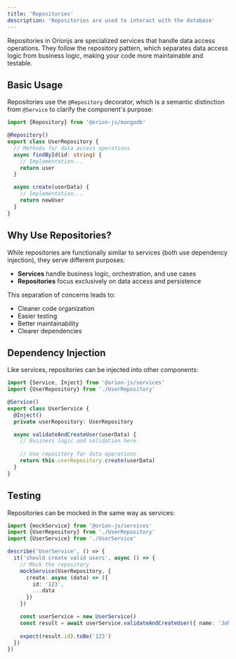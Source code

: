 ```yaml
---
title: 'Repositories'
description: 'Repositories are used to interact with the database'
---
```


Repositories in Orionjs are specialized services that handle data access operations. They follow the repository pattern, which separates data access logic from business logic, making your code more maintainable and testable.

## Basic Usage

Repositories use the `@Repository` decorator, which is a semantic distinction from `@Service` to clarify the component's purpose:

```typescript
import {Repository} from '@orion-js/mongodb'

@Repository()
export class UserRepository {
  // Methods for data access operations
  async findById(id: string) {
    // Implementation...
    return user
  }

  async create(userData) {
    // Implementation...
    return newUser
  }
}
```

## Why Use Repositories?

While repositories are functionally similar to services (both use dependency injection), they serve different purposes:

- **Services** handle business logic, orchestration, and use cases
- **Repositories** focus exclusively on data access and persistence

This separation of concerns leads to:
- Cleaner code organization
- Easier testing
- Better maintainability
- Clearer dependencies

## Dependency Injection

Like services, repositories can be injected into other components:

```typescript
import {Service, Inject} from '@orion-js/services'
import {UserRepository} from './UserRepository'

@Service()
export class UserService {
  @Inject()
  private userRepository: UserRepository

  async validateAndCreateUser(userData) {
    // Business logic and validation here
    
    // Use repository for data operations
    return this.userRepository.create(userData)
  }
}
```

## Testing

Repositories can be mocked in the same way as services:

```typescript
import {mockService} from '@orion-js/services'
import {UserRepository} from './UserRepository'
import {UserService} from './UserService'

describe('UserService', () => {
  it('should create valid users', async () => {
    // Mock the repository
    mockService(UserRepository, {
      create: async (data) => ({
        id: '123',
        ...data
      })
    })

    const userService = new UserService()
    const result = await userService.validateAndCreateUser({ name: 'John' })
    
    expect(result.id).toBe('123')
  })
})
```